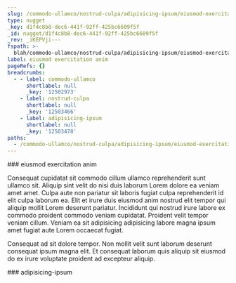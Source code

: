 ```yaml
---
slug: /commodo-ullamco/nostrud-culpa/adipisicing-ipsum/eiusmod-exercitation-anim
type: nugget
_key: d1f4c8b8-dec6-441f-92ff-425bc6609f5f
_id: nugget/d1f4c8b8-dec6-441f-92ff-425bc6609f5f
_rev: _iKEPVji---
fspath: >-
  blah/commodo-ullamco/nostrud-culpa/adipisicing-ipsum/eiusmod-exercitation-anim.md
label: eiusmod exercitation anim
pageRefs: {}
breadcrumbs:
  - - label: commodo-ullamco
      shortlabel: null
      _key: '12502973'
    - label: nostrud-culpa
      shortlabel: null
      _key: '12503466'
    - label: adipisicing-ipsum
      shortlabel: null
      _key: '12503478'
paths:
  - /commodo-ullamco/nostrud-culpa/adipisicing-ipsum/eiusmod-exercitation-anim
---
```


<NuggetArea>
<Nugget slug="/commodo-ullamco/nostrud-culpa/adipisicing-ipsum/eiusmod-exercitation-anim" type="nugget" _key="d1f4c8b8-dec6-441f-92ff-425bc6609f5f" _id="nugget/d1f4c8b8-dec6-441f-92ff-425bc6609f5f" _rev="_iKEPVji---" fspath="blah/commodo-ullamco/nostrud-culpa/adipisicing-ipsum/eiusmod-exercitation-anim.md" label="eiusmod exercitation anim" paths="/commodo-ullamco/nostrud-culpa/adipisicing-ipsum/eiusmod-exercitation-anim">
<NuggetBody>
### eiusmod exercitation anim

Consequat cupidatat sit commodo cillum ullamco reprehenderit sunt ullamco sit. Aliquip sint velit do nisi duis laborum Lorem dolore ea veniam amet amet. Culpa aute non pariatur sit laboris fugiat culpa reprehenderit id elit culpa laborum ea. Elit et irure duis eiusmod anim nostrud elit tempor qui aliquip mollit Lorem deserunt pariatur. Incididunt qui nostrud irure labore ex commodo proident commodo veniam cupidatat. Proident velit tempor veniam cillum. Veniam ea sit adipisicing adipisicing labore magna ipsum amet fugiat aute Lorem occaecat fugiat.

Consequat ad sit dolore tempor. Non mollit velit sunt laborum deserunt consequat ipsum magna elit. Et consequat laborum quis aliquip sit eiusmod do ex irure voluptate proident ad excepteur aliquip.

</NuggetBody>
<Breadcrumbs>
<Crumbs>
<Crumb _key="12502973" label="commodo-ullamco" /><Crumb _key="12503466" label="nostrud-culpa" /><Crumb _key="12503478" label="adipisicing-ipsum" />
</Crumbs>
</Breadcrumbs>
</Nugget>

<NuggetsInbound>
</NuggetsInbound>
<NuggetsOutbound>
</NuggetsOutbound>
</NuggetArea>
<PassagesInbound>
<Passage direction="inbound" type="passage" _key="12503478" _id="passage/12503478" _rev="_iKEPVje--A" label="adipisicing-ipsum" passage="adipisicing-ipsum" fspath="blah/commodo-ullamco/nostrud-culpa/adipisicing-ipsum" paths="/commodo-ullamco/nostrud-culpa/adipisicing-ipsum" slug="/commodo-ullamco/nostrud-culpa/adipisicing-ipsum">
<NuggetBody>
### adipisicing-ipsum

</NuggetBody>
<Breadcrumbs>
<Crumbs>
<Crumb _key="12502973" label="commodo-ullamco" /><Crumb _key="12503466" label="nostrud-culpa" />
</Crumbs>
</Breadcrumbs>
</Passage>

</PassagesInbound>
<PassagesOutbound>
</PassagesOutbound>